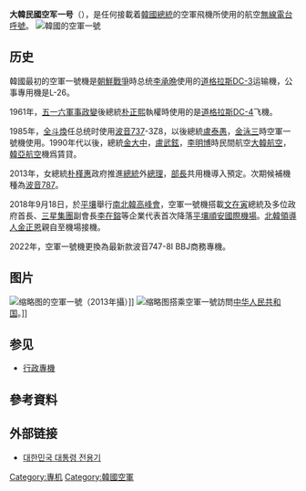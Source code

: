 {{unreferenced|time=2016-07-25T05:28:55+00:00}}
'''大韓民國空军一号'''（{{Kor|諺=대한민국 공군 1호기|漢= 大韓民國空軍1號機}}），是任何接載着[[韓國總統|韓國總統]]的空軍飛機所使用的航空[[無線電台呼號|無線電台呼號]]。
[[File:Presidential_plane.jpg|韓國的空軍一號]]

== 历史 ==
韓國最初的空軍一號機是[[朝鮮戰爭|朝鮮戰爭]]時总统[[李承晩|李承晩]]使用的[[道格拉斯DC-3|道格拉斯DC-3]]运输機，公事專用機是L-26。

1961年，[[五一六軍事政變|五一六軍事政變]]後總統[[朴正熙|朴正熙]]執權時使用的是[[道格拉斯DC-4|道格拉斯DC-4]]飞機。

1985年，[[全斗煥|全斗煥]]任总统时使用[[波音737|波音737]]-3Z8，以後總統[[盧泰愚|盧泰愚]]，[[金泳三|金泳三]]時空軍一號機使用。1990年代以後，總統[[金大中|金大中]]，[[盧武鉉|盧武鉉]]，[[李明博|李明博]]時民間航空[[大韓航空|大韓航空]]，[[韓亞航空|韓亞航空]]機爲賃貸。

2013年，女總統[[朴槿惠|朴槿惠]]政府推進[[總統|總統]]外[[總理|總理]]，[[部長|部長]]共用機導入預定。次期候補機種為[[波音787|波音787]]。

2018年9月18日，於[[平壤|平壤]]舉行[[南北韓高峰會|南北韓高峰會]]，空軍一號機搭載[[文在寅|文在寅]]總統及多位政府首長、[[三星集團|三星集團]]副會長[[李在鎔|李在鎔]]等企業代表首次降落[[平壤順安國際機場|平壤順安國際機場]]。[[朝鲜民主主义人民共和国领导人列表|北韓領導人]][[金正恩|金正恩]]親自至機場接機。

2022年，空軍一號機更換為最新款波音747-8I BBJ商務專機。

== 图片 ==
[[File:Korea_President_Park_G20_SeoulAirport_04.jpg|缩略图]]{{Link-en|首爾空軍基地|Seoul Air Base}}的空軍一號（2013年攝）]]
[[File:KOCIS_Korea_President_Park_Xian_Airport_20130629_02_(9206752608).jpg|缩略图]]搭乘空軍一號訪問[[中华人民共和国|中华人民共和国]]。]]

== 参见 ==
* [[行政專機|行政專機]]

== 參考資料 ==
{{reflist}}

== 外部链接 ==
* [https://namu.wiki/w/%EB%8C%80%ED%95%9C%EB%AF%BC%EA%B5%AD%20%EB%8C%80%ED%86%B5%EB%A0%B9%20%EC%A0%84%EC%9A%A9%EA%B8%B0 대한민국 대통령 전용기]

[[Category:專机|Category:專机]]
[[Category:韓國空軍|Category:韓國空軍]]